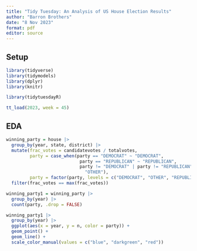 ```yaml
---
title: "Tidy Tuesday: An Analysis of US House Election Results"
author: "Barron Brothers"
date: "8 Nov 2023"
format: pdf
editor: source
---
```


## Setup

```r
library(tidyverse)
library(tidymodels)
library(dplyr)
library(knitr)
```

```r
library(tidytuesdayR)

tt_load(2023, week = 45)
```

## EDA

```r
winning_party = house |>
  group_by(year, state, district) |>
  mutate(frac_votes = candidatevotes / totalvotes,
         party = case_when(party == "DEMOCRAT" ~ "DEMOCRAT",
                            party == "REPUBLICAN" ~ "REPUBLICAN",
                            party != "DEMOCRAT" | party != "REPUBLICAN" ~ 
                              "OTHER"),
         party = factor(party, levels = c("DEMOCRAT", "OTHER", "REPUBLICAN"))) |>
  filter(frac_votes == max(frac_votes))

winning_party1 = winning_party |>
  group_by(year) |>
  count(party, .drop = FALSE)

winning_party1 |>
  group_by(year) |>
  ggplot(aes(x = year, y = n, color = party)) +
  geom_point() +
  geom_line() +
  scale_color_manual(values = c("blue", "darkgreen", "red"))
```

